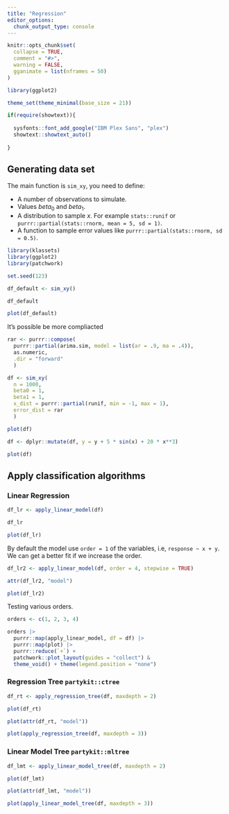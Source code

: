 ```yaml
---
title: "Regression"
editor_options: 
  chunk_output_type: console
---
```


```r
knitr::opts_chunk$set(
  collapse = TRUE,
  comment = "#>",
  warning = FALSE,
  gganimate = list(nframes = 50)
)

library(ggplot2)

theme_set(theme_minimal(base_size = 21))

if(require(showtext)){
 
  sysfonts::font_add_google("IBM Plex Sans", "plex")
  showtext::showtext_auto()
   
}
```

## Generating data set 

The main function is `sim_xy`, you need to define:

- A number of observations to simulate.
- Values $beta_0$ and $beta_1$.
- A distribution to sample $x$. For example `stats::runif` or  `purrr::partial(stats::rnorm, mean = 5, sd = 1)`.
- A function to sample error values like `purrr::partial(stats::rnorm, sd = 0.5)`.



```r
library(klassets)
library(ggplot2)
library(patchwork)

set.seed(123)

df_default <- sim_xy()

df_default

plot(df_default)
```

It's possible be more compliacted

```r
rar <- purrr::compose(
  purrr::partial(arima.sim, model = list(ar = .9, ma = .4)),
  as.numeric, 
  .dir = "forward"
  )

df <- sim_xy(
  n = 1000, 
  beta0 = 1,
  beta1 = 1,
  x_dist = purrr::partial(runif, min = -1, max = 1),
  error_dist = rar
  )

plot(df)

df <- dplyr::mutate(df, y = y + 5 * sin(x) + 20 * x**3)

plot(df)
```

## Apply classification algorithms

### Linear Regression

```r
df_lr <- apply_linear_model(df)

df_lr

plot(df_lr)
```

By default the model use `order = 1` of the variables, i.e, `response ~ x + y`. We can get a better fit if we increase the order. 

```r
df_lr2 <- apply_linear_model(df, order = 4, stepwise = TRUE)

attr(df_lr2, "model")

plot(df_lr2)
```

Testing various orders.

```r
orders <- c(1, 2, 3, 4)

orders |> 
  purrr::map(apply_linear_model, df = df) |> 
  purrr::map(plot) |> 
  purrr::reduce(`+`) +
  patchwork::plot_layout(guides = "collect") &
  theme_void() + theme(legend.position = "none")
```

### Regression Tree `partykit::ctree`

```r
df_rt <- apply_regression_tree(df, maxdepth = 2)

plot(df_rt)

plot(attr(df_rt, "model"))

plot(apply_regression_tree(df, maxdepth = 3))
```


### Linear Model Tree `partykit::mltree`


```r
df_lmt <- apply_linear_model_tree(df, maxdepth = 2)

plot(df_lmt)

plot(attr(df_lmt, "model"))

plot(apply_linear_model_tree(df, maxdepth = 3))
```


